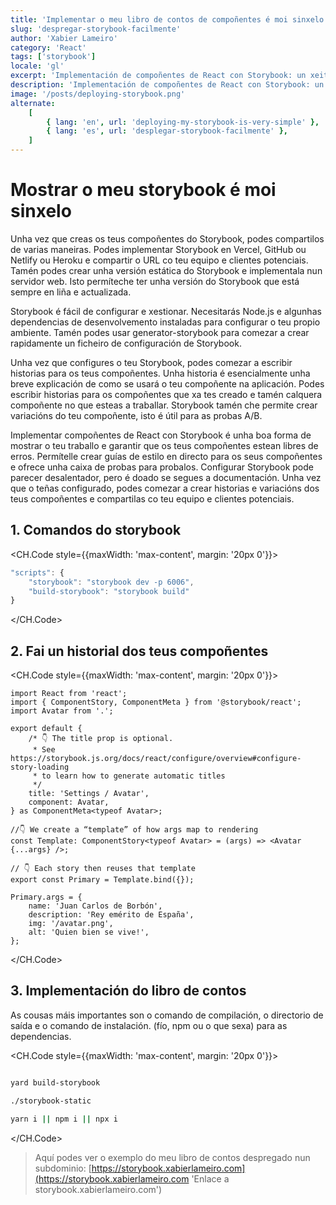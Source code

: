 ```yaml
---
title: 'Implementar o meu libro de contos de compoñentes é moi sinxelo'
slug: 'despregar-storybook-facilmente'
author: 'Xabier Lameiro'
category: 'React'
tags: ['storybook']
locale: 'gl'
excerpt: 'Implementación de compoñentes de React con Storybook: un xeito sinxelo de mostrar o teu traballo. Buscas un xeito sinxelo de mostrar os teus compoñentes de React e compartilos?'
description: 'Implementación de compoñentes de React con Storybook: un xeito sinxelo de mostrar o teu traballo. Buscas un xeito sinxelo de mostrar os teus compoñentes de React e compartilos?'
image: '/posts/deploying-storybook.png'
alternate:
    [
        { lang: 'en', url: 'deploying-my-storybook-is-very-simple' },
        { lang: 'es', url: 'desplegar-storybook-facilmente' },
    ]
---
```


# Mostrar o meu storybook é moi sinxelo

<Date date="01-04-2023" />

<GoogleAdsense />

Unha vez que creas os teus compoñentes do Storybook, podes compartilos de varias maneiras. Podes implementar Storybook en Vercel, GitHub ou Netlify ou Heroku e compartir o URL co teu equipo e clientes potenciais.
Tamén podes crear unha versión estática do Storybook e implementala nun servidor web. Isto permíteche ter unha versión do Storybook que está sempre en liña e actualizada.

Storybook é fácil de configurar e xestionar. Necesitarás Node.js e algunhas dependencias de desenvolvemento instaladas para configurar o teu propio ambiente. Tamén podes usar generator-storybook para comezar a crear rapidamente un ficheiro de configuración de Storybook.

Unha vez que configures o teu Storybook, podes comezar a escribir historias para os teus compoñentes. Unha historia é esencialmente unha breve explicación de como se usará o teu compoñente na aplicación. Podes escribir historias para os compoñentes que xa tes
creado e tamén calquera compoñente no que esteas a traballar. Storybook tamén che permite crear variacións do teu compoñente, isto é útil para as probas A/B.

Implementar compoñentes de React con Storybook é unha boa forma de mostrar o teu traballo e garantir que os teus compoñentes estean libres de erros. Permítelle crear guías de estilo en directo para os seus compoñentes e ofrece unha caixa de probas para probalos.
Configurar Storybook pode parecer desalentador, pero é doado se segues a documentación. Unha vez que o teñas configurado, podes comezar a crear historias e variacións dos teus compoñentes e compartilas co teu equipo e clientes potenciais.

## 1. Comandos do storybook

<CH.Code style={{maxWidth: 'max-content', margin: '20px 0'}}>
```js package.json
"scripts": {
    "storybook": "storybook dev -p 6006",
    "build-storybook": "storybook build"
}
```
</CH.Code>

## 2. Fai un historial dos teus compoñentes

<CH.Code style={{maxWidth: 'max-content', margin: '20px 0'}}>

```tsx Avatar.stories.tsx
import React from 'react';
import { ComponentStory, ComponentMeta } from '@storybook/react';
import Avatar from '.';

export default {
    /* 👇 The title prop is optional.
     * See https://storybook.js.org/docs/react/configure/overview#configure-story-loading
     * to learn how to generate automatic titles
     */
    title: 'Settings / Avatar',
    component: Avatar,
} as ComponentMeta<typeof Avatar>;

//👇 We create a “template” of how args map to rendering
const Template: ComponentStory<typeof Avatar> = (args) => <Avatar {...args} />;

// 👇 Each story then reuses that template
export const Primary = Template.bind({});

Primary.args = {
    name: 'Juan Carlos de Borbón',
    description: 'Rey emérito de España',
    img: '/avatar.png',
    alt: 'Quien bien se vive!',
};
```

</CH.Code>

## 3. Implementación do libro de contos

As cousas máis importantes son o comando de compilación, o directorio de saída e o comando de instalación. (fío, npm ou o que sexa) para as dependencias.

<CH.Code style={{maxWidth: 'max-content', margin: '20px 0'}}>

```bash

yard build-storybook

./storybook-static

yarn i || npm i || npx i

```

</CH.Code>

> Aquí podes ver o exemplo do meu libro de contos despregado nun subdominio: [https://storybook.xabierlameiro.com](https://storybook.xabierlameiro.com 'Enlace a storybook.xabierlameiro.com')

